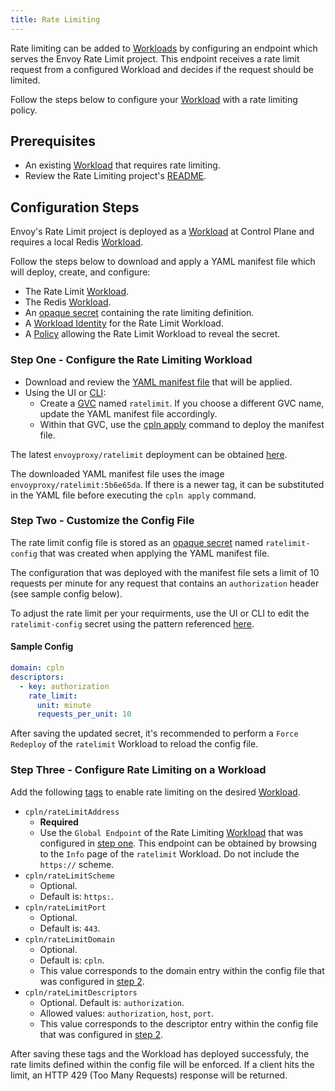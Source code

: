 ```yaml
---
title: Rate Limiting
---
```


Rate limiting can be added to [Workloads](/reference/workload) by configuring an endpoint which serves the Envoy Rate Limit project. This endpoint receives a rate limit request from a configured Workload and decides if the request should be limited.

Follow the steps below to configure your [Workload](/reference/workload) with a
rate limiting policy.

## Prerequisites

- An existing [Workload](/reference/workload) that requires rate limiting.
- Review the Rate Limiting project's [README](https://github.com/envoyproxy/ratelimit).

## Configuration Steps

Envoy's Rate Limit project is deployed as a [Workload](/reference/workload) at Control Plane and requires a local Redis [Workload](/reference/workload).

Follow the steps below to download and apply a YAML manifest file which will deploy, create, and configure:

- The Rate Limit [Workload](/reference/workload).
- The Redis [Workload](/reference/workload).
- An [opaque secret](/reference/secret#opaque) containing the rate limiting definition.
- A [Workload Identity](/reference/identity) for the Rate Limit Workload.
- A [Policy](/reference/policy) allowing the Rate Limit Workload to reveal the secret.

### Step One - Configure the Rate Limiting Workload

- Download and review the [YAML manifest file](https://raw.githubusercontent.com/controlplane-com/examples/main/examples/rate-limiting/rate-limiting.yaml) that will be applied.
- Using the UI or [CLI](/reference/cli):
  - Create a [GVC](/reference/gvc) named `ratelimit`. If you choose a different GVC name, update the YAML manifest file accordingly.
  - Within that GVC, use the [cpln apply](/guides/cpln-apply) command to deploy the manifest file.

<Tip>

The latest `envoyproxy/ratelimit` deployment can be obtained [here](https://hub.docker.com/r/envoyproxy/ratelimit/tags?page=1&ordering=last_updated).

The downloaded YAML manifest file uses the image `envoyproxy/ratelimit:5b6e65da`. If there is a newer tag, it can be substituted in the YAML file before executing the `cpln apply` command.

</Tip>

### Step Two - Customize the Config File

The rate limit config file is stored as an [opaque secret](/reference/secret#opaque) named `ratelimit-config` that was created when applying the YAML manifest file.

The configuration that was deployed with the manifest file sets a limit of 10 requests per minute for any request that contains an `authorization` header (see sample config below).

To adjust the rate limit per your requirments, use the UI or CLI to edit the `ratelimit-config` secret using the pattern referenced [here](https://github.com/envoyproxy/ratelimit#configuration).

#### Sample Config

```yaml YAML
domain: cpln
descriptors:
  - key: authorization
    rate_limit:
      unit: minute
      requests_per_unit: 10
```

<Note>

After saving the updated secret, it's recommended to perform a `Force Redeploy` of the `ratelimit` Workload to reload the config file.

</Note>

### Step Three - Configure Rate Limiting on a Workload

Add the following [tags](/reference/misc#tags) to enable rate limiting on the desired [Workload](/reference/workload).

- `cpln/rateLimitAddress`
  - **Required**
  - Use the `Global Endpoint` of the Rate Limiting [Workload](/reference/workload) that was configured in [step one](#step-one-configure-the-rate-limiting-workload). This endpoint
    can be obtained by browsing to the `Info` page of the `ratelimit` Workload. Do not include the `https://` scheme.
- `cpln/rateLimitScheme`
  - Optional.
  - Default is: `https:`.
- `cpln/rateLimitPort`
  - Optional.
  - Default is: `443`.
- `cpln/rateLimitDomain`
  - Optional.
  - Default is: `cpln`.
  - This value corresponds to the domain entry within the config file that was configured in [step 2](#step-two-customize-the-config-file).
- `cpln/rateLimitDescriptors`
  - Optional. Default is: `authorization`.
  - Allowed values: `authorization`, `host`, `port`.
  - This value corresponds to the descriptor entry within the config file that was configured in [step 2](#step-two-customize-the-config-file).

After saving these tags and the Workload has deployed successfuly, the rate limits defined within the config file will be enforced. If a client hits the limit, an HTTP 429 (Too Many Requests) response will be returned.
